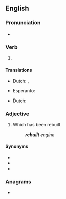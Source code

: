 ==English==

===Pronunciation===
* {{IPA|en|/ɹiˈbɪlt/}}
*: {{rhymes|en|ɪlt}}

===Verb===
{{head|en|verb form}}

# {{en-past of|rebuild}}

====Translations====
{{trans-top|Past tense of rebuild}}
* Dutch: {{t+|nl|bouwde herop}}, {{t+|nl|bouwden herop}}
{{trans-mid}}
* Esperanto: {{t|eo|rekonstruis}}
{{trans-bottom}}

{{trans-top|Past participle of rebuild}}
* Dutch: {{t+|nl|heropgebouwd}}
{{trans-mid}}
{{trans-bottom}}

===Adjective===
{{en-adj|-}}

# Which has been rebuilt
#: '''''rebuilt''' engine''

====Synonyms====
* {{l|en|reassembled}}
* {{l|en|reconstructed}}
* {{l|en|remanufactured}}

===Anagrams===
* {{anagrams|en|a=beilrtu|bluiter}}